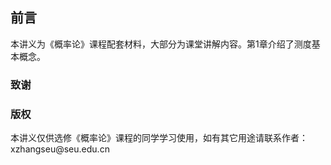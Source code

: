 ## 前言 {.unnumbered}

本讲义为《概率论》课程配套材料，大部分为课堂讲解内容。第1章介绍了测度基本概念。

### 致谢 



### 版权 

本讲义仅供选修《概率论》课程的同学学习使用，如有其它用途请联系作者：xzhangseu@seu.edu.cn
